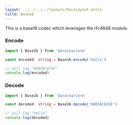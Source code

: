```yaml
---
layout: ../../../../layouts/DocsLayout.astro
title: Base16
---
```


This is a base16 codec which leverages the rfc4648 module.

### Encode

```ts
import { Base16 } from '@aracna/core'

const encoded: string = Base16.encode('hello')

// will log "68656C6C6F"
console.log(encoded)
```

### Decode

```ts
import { Base16 } from '@aracna/core'

const decoded: string = Base16.decode('68656C6C6F')

// will log "hello"
console.log(decoded)
```
